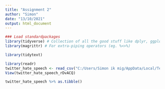 ```yaml
---
title: "Assignment 2"
author: "Simon"
date: "13/10/2021"
output: html_document
---
```



```r
### Load standardpackages
library(tidyverse) # Collection of all the good stuff like dplyr, ggplot2 ect.
library(magrittr) # For extra-piping operators (eg. %<>%)
```

```r
library(tidytext)
```


```r
library(readr)
twitter_hate_speech <- read_csv("C:/Users/Simon ik mig/AppData/Local/Temp/twitter_hate_speech_rDvACQ")
View(twitter_hate_speech_rDvACQ)

twitter_hate_speech %>% as.tibble()
```


